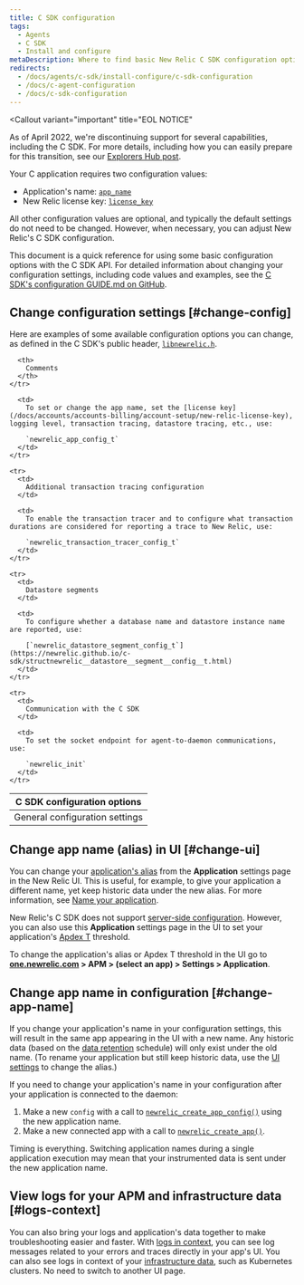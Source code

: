 ```yaml
---
title: C SDK configuration
tags:
  - Agents
  - C SDK
  - Install and configure
metaDescription: Where to find basic New Relic C SDK configuration options you can change to fine-tune monitoring of your app.
redirects:
  - /docs/agents/c-sdk/install-configure/c-sdk-configuration
  - /docs/c-agent-configuration
  - /docs/c-sdk-configuration
---
```

<Callout
  variant="important"
  title="EOL NOTICE"
  >
  As of April 2022, we're discontinuing support for several capabilities, including the C SDK. For more details, including how you can easily prepare for this transition, see our [Explorers Hub post](https://discuss.newrelic.com/t/q1-bulk-eol-announcement-fy23/181744).
</Callout>

Your C application requires two configuration values:

* Application's name: [`app_name`](https://newrelic.github.io/c-sdk/struct__newrelic__app__config__t.html#a0543f501cfec009c483be0c6d5d511f7)
* New Relic license key: [`license_key`](https://newrelic.github.io/c-sdk/struct__newrelic__app__config__t.html#aac3c5f9a0e5da64836a806c47b954b71)

All other configuration values are optional, and typically the default settings do not need to be changed. However, when necessary, you can adjust New Relic's C SDK configuration.

This document is a quick reference for using some basic configuration options with the C SDK API. For detailed information about changing your configuration settings, including code values and examples, see the [C SDK's configuration GUIDE.md on GitHub](https://github.com/newrelic/c-sdk/blob/master/GUIDE.md#configuration).

## Change configuration settings [#change-config]

Here are examples of some available configuration options you can change, as defined in the C SDK's public header, [`libnewrelic.h`](https://newrelic.github.io/c-sdk/libnewrelic_8h.html).

<table>
  <thead>
    <tr>
      <th style={{ width: "300px" }}>
        C SDK configuration options
      </th>

      <th>
        Comments
      </th>
    </tr>
  </thead>

  <tbody>
    <tr>
      <td>
        General configuration settings
      </td>

      <td>
        To set or change the app name, set the [license key](/docs/accounts/accounts-billing/account-setup/new-relic-license-key), logging level, transaction tracing, datastore tracing, etc., use:

        `newrelic_app_config_t`
      </td>
    </tr>

    <tr>
      <td>
        Additional transaction tracing configuration
      </td>

      <td>
        To enable the transaction tracer and to configure what transaction durations are considered for reporting a trace to New Relic, use:

        `newrelic_transaction_tracer_config_t`
      </td>
    </tr>

    <tr>
      <td>
        Datastore segments
      </td>

      <td>
        To configure whether a database name and datastore instance name are reported, use:

        [`newrelic_datastore_segment_config_t`](https://newrelic.github.io/c-sdk/structnewrelic__datastore__segment__config__t.html)
      </td>
    </tr>

    <tr>
      <td>
        Communication with the C SDK
      </td>

      <td>
        To set the socket endpoint for agent-to-daemon communications, use:

        `newrelic_init`
      </td>
    </tr>
  </tbody>
</table>

## Change app name (alias) in UI [#change-ui]

You can change your [application's alias](/docs/agents/manage-apm-agents/app-naming/name-your-application#differences) from the **Application** settings page in the New Relic UI. This is useful, for example, to give your application a different name, yet keep historic data under the new alias. For more information, see [Name your application](/docs/agents/manage-apm-agents/app-naming/name-your-application).

New Relic's C SDK does not support [server-side configuration](/docs/agents/manage-apm-agents/configuration/server-side-agent-configuration). However, you can also use this **Application** settings page in the UI to set your application's [Apdex T](/docs/apm/new-relic-apm/apdex/apdex-measure-user-satisfaction) threshold.

To change the application's alias or Apdex T threshold in the UI go to **[one.newrelic.com](https://one.newrelic.com/all-capabilities) > APM > (select an app) > Settings > Application**.

## Change app name in configuration [#change-app-name]

If you change your application's name in your configuration settings, this will result in the same app appearing in the UI with a new name. Any historic data (based on the [data retention](/docs/apm/new-relic-apm/maintenance/apm-data-retention) schedule) will only exist under the old name. (To rename your application but still keep historic data, use the [UI settings](#change-ui) to change the alias.)

If you need to change your application's name in your configuration after your application is connected to the daemon:

1. Make a new `config` with a call to [`newrelic_create_app_config()`](https://newrelic.github.io/c-sdk/libnewrelic_8h.html#af067b3ff89a40b6fa417e18be5e847aa) using the new application name.
2. Make a new connected app with a call to [`newrelic_create_app()`](https://newrelic.github.io/c-sdk/libnewrelic_8h.html#a61dd90439ae3cc5060021f6ab4701132).

<Callout variant="caution">
  Timing is everything. Switching application names during a single application execution may mean that your instrumented data is sent under the new application name.
</Callout>

## View logs for your APM and infrastructure data [#logs-context]

You can also bring your logs and application's data together to make troubleshooting easier and faster. With [logs in context](/docs/logs/logs-context/c-sdk-configure-logs-context/), you can see log messages related to your errors and traces directly in your app's UI. You can also see logs in context of your [infrastructure data](/docs/logs/forward-logs/forward-your-logs-using-infrastructure-agent/), such as Kubernetes clusters. No need to switch to another UI page.
